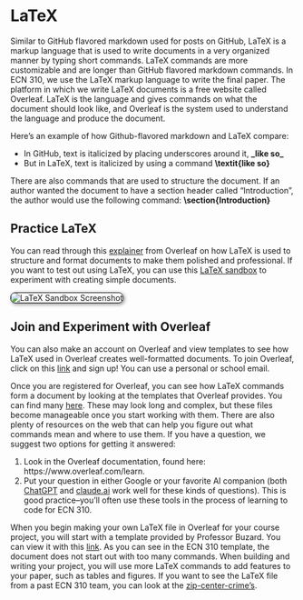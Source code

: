 # LaTeX {#latex-section}

Similar to GitHub flavored markdown used for posts on GitHub, LaTeX is a markup language that is used to write documents in a very organized manner by typing short commands. LaTeX commands are more customizable and are longer than GitHub flavored markdown commands. In ECN 310, we use the LaTeX markup language to write the final paper. The platform in which we write LaTeX documents is a free website called Overleaf. LaTeX is the language and gives commands on what the document should look like,  and Overleaf is the system used to understand the language and produce the document.

Here’s an example of how Github-flavored markdown and LaTeX compare: 

- In GitHub, text is italicized by placing underscores around it, **\_like so\_**
- But in LaTeX, text is italicized by using a command **\\textit\{like so\}**

There are also commands that are used to structure the document. If an author wanted the document to have a section header called “Introduction”, the author would use the following command: **\\section\{Introduction\}**

## Practice LaTeX

You can read through this [explainer](https://www.overleaf.com/learn/latex/Learn_LaTeX_in_30_minutes) from Overleaf on how LaTeX is used to structure and format documents to make them polished and professional. If you want to test out using LaTeX, you can use this [LaTeX sandbox](https://latex-sandbox.vercel.app/) to experiment with creating simple documents.

<img src="latex_sandbox.png" style="border: 1px solid black; border-radius: 8px; box-shadow: 2px 2px 6px #888; max-width: 100%;" alt="LaTeX Sandbox Screenshot">


## Join and Experiment with Overleaf

You can also make an account on Overleaf and view templates to see how LaTeX used in Overleaf creates well-formatted documents. To join Overleaf, click on this [link](https://www.overleaf.com/register) and sign up! You can use a personal or school email.

Once you are registered for Overleaf, you can see how LaTeX commands form a document by looking at the templates that Overleaf provides. You can find many [here](https://www.overleaf.com/latex/templates). These may look long and complex, but these files become manageable once you start working with them. There are also plenty of resources on the web that can help you figure out what commands mean and where to use them. If you have a question, we suggest two options for getting it answered:

1. Look in the Overleaf documentation, found here: https://www.overleaf.com/learn.
2. Put your question in either Google or your favorite AI companion (both [ChatGPT](https://chat.openai.com/) and [claude.ai](http://claude.ai) work well for these kinds of questions). This is good practice–you’ll often use these tools in the process of learning to code for ECN 310.

When you begin making your own LaTeX file in Overleaf for your course project, you will start with a template provided by Professor Buzard. You can view it with this [link](https://github.com/ecn310/SummerResource/blob/main/placeholder_project_template.tex). As you can see in the ECN 310 template, the document does not start out with too many commands. When building and writing your project, you will use more LaTeX commands to add features to your paper, such as tables and figures. If you want to see the LaTeX file from a past ECN 310 team, you can look at the [zip-center-crime's](https://github.com/ecn310/course-project-zipcentercrime/blob/main/Final%20Report/course_project_zipcentercrime.tex).